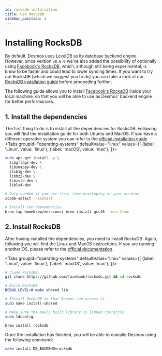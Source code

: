 ```yaml
---
id: rocksdb-installation
title: Use RocksDB
sidebar_position: 4
---
```



# Installing RocksDB
By default, Desmos uses [LevelDB](https://github.com/google/leveldb) as its database backend engine. However, since version 
`v0.6.0` we've also added the possibility of optionally using [Facebook's RocksDB](https://github.com/facebook/rocksdb),
which, although still being experimental, is know to be faster and could lead to lower syncing times. 
If you want to try out RocksDB (which we suggest you to do) you can take a look at our [RocksDB installation guide](04-rocksdb-installation.md) before proceeding further. 

The following guide allows you to install [Facebook's RocksDB](https://github.com/facebook/rocksdb) inside your local machine, so that you will be able to use as Desmos' backend engine for better performances.

## 1. Install the dependencies
The first thing to do is to install all the dependencies for RocksDB. Following you will find the installation guide for both Ubuntu and MacOS. If you have a different operative system you can refer to the [official installation guide](https://github.com/facebook/rocksdb/blob/master/INSTALL.md)  
<Tabs
groupId="operating-systems"
defaultValue="linux"
values={[
{label: 'Linux', value: 'linux'},
{label: 'macOS', value: 'mac'},
]}>
<TabItem value="linux">

```bash
sudo apt-get install -y \
  libgflags-dev \
  libsnappy-dev \
  zlib1g-dev \
  libbz2-dev \
  libzstd-dev \
  liblz4-dev
```
</TabItem>

<TabItem value="mac">

```bash
# Only needed if you are first time developing of your machine
xcode-select --install

# Install the dependencies
brew tap homebrew/versions; brew install gcc48 --use-llvm
```
</TabItem>

</Tabs>


## 2. Install RocksDB
After having installed the dependencies, you need to install RocksDB. Again, following you will find the Linux and MacOS instructions. If you are running another OS, please refer to the [official documentation](https://github.com/facebook/rocksdb/blob/master/INSTALL.md).

<Tabs
groupId="operating-systems"
defaultValue="linux"
values={[
{label: 'Linux', value: 'linux'},
{label: 'macOS', value: 'mac'},
]}>
<TabItem value="linux">

```bash
# Clone RocksDB
git clone https://github.com/facebook/rocksdb.git && cd rocksdb

# Build RocksDB
DEBUG_LEVEL=0 make shared_lib

# Install RocksDB so that Desmos can access it
sudo make install-shared

# Make sure the newly built library is linked correctly
sudo ldconfig
```

</TabItem>

<TabItem value="mac">

```bash
brew install rocksdb
```

</TabItem>

</Tabs>

Once the installation has finished, you will be able to compile Desmos using the following command: 

```bash
make install DB_BACKEND=rocksdb
```
